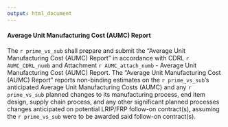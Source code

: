 ```yaml
---
output: html_document
---
```

#### Average Unit Manufacturing Cost (AUMC) Report
The `r prime_vs_sub` shall prepare and submit the "Average Unit Manufacturing Cost (AUMC) Report" in accordance with CDRL `r AUMC_CDRL_numb` and Attachment `r AUMC_attach_numb` - Average Unit Manufacturing Cost (AUMC) Report. The "Average Unit Manufacturing Cost (AUMC) Report" reports non-binding estimates on the `r prime_vs_sub`'s anticipated Average Unit Manufacturing Costs (AUMC) and any `r prime_vs_sub` planned changes to its manufacturing process, end item design, supply chain process, and any other significant planned processes changes anticipated on potential LRIP/FRP follow-on contract(s), assuming the `r prime_vs_sub` were to be awarded said follow-on contract(s).  

